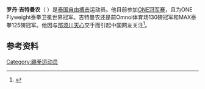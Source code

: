 {{Infobox martial artist
| name            = Rodtang Jitmuangnon
| image           =
| birth_name      = Tinnakorn Srisawat 
| birth_date      = {{Birth date and age|1997|7|23|mf=y}}
| birth_place     =泰国巴帕永县
| death_date      = 
| death_place     =
| other_names     = The Iron Man<br>The Tank
| nationality     = 泰国
| fighting_out_of = 泰国曼谷
| height          = 168cm
| weight          = {{convert|61|kg|lb st|abbr=on}}
| weight_class    = [[蝇量级|Flyweight (135 lbs)]] ([[ONE_Championship|ONE]])
| style           = 泰拳
| rank            = 
| stance          = 
| team            = Jitmuangnon/Yokkao
| promotor       = 
| yearsactive = 
| kickboxingwins     = 265
| kickboxingkowins   = 
| kickboxinglosses   = 42
| kickboxingkolosses = 
| kickboxingdraws    = 10
| kickboxingncs      = 
| other = 
| occupation = 
| spouse = 
| relatives = 
| students = 
| university = 
| url = 
| boxrec =
| sherdog =
| updated         = 
}}

'''罗丹·吉特曼农'''（{{bd|1998年|5月28日||}} {{lang-th|รถถัง จิตรเมืองนนท์}}）是[[泰国|泰国]][[自由搏击|自由搏击]]运动员。他目前参加[[ONE冠军赛|ONE冠军赛]]，且为ONE Flyweight泰拳卫冕世界冠军。吉特曼农还是前Omnoi体育场130磅冠军和MAX泰拳125磅冠军。他因与[[那须川天心|那须川天心]]交手而引起中国网友关注<ref>{{Cite web|title=那须川天心苦战六局！争议性击败泰拳王罗唐！赛后直言自己没赢！|url=http://www.sohu.com/a/236319771_541858|website=www.sohu.com|accessdate=2020-12-06|language=en}}</ref>。

== 参考资料 ==
{{reflist}}

[[Category:踢拳运动员|Category:踢拳运动员]]